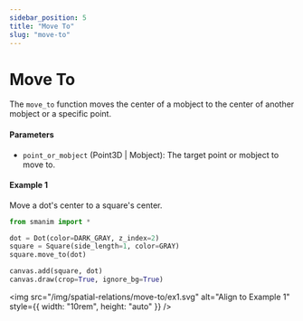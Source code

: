 ```yaml
---
sidebar_position: 5
title: "Move To"
slug: "move-to"
---
```


# Move To

The `move_to` function moves the center of a mobject to the center of another mobject or a specific point.

#### Parameters

- `point_or_mobject` (Point3D | Mobject): The target point or mobject to move to.

#### Example 1

Move a dot's center to a square's center.

```python
from smanim import *

dot = Dot(color=DARK_GRAY, z_index=2)
square = Square(side_length=1, color=GRAY)
square.move_to(dot)

canvas.add(square, dot)
canvas.draw(crop=True, ignore_bg=True)
```

<img
  src="/img/spatial-relations/move-to/ex1.svg"
  alt="Align to Example 1"
  style={{ width: "10rem", height: "auto" }}
/>
